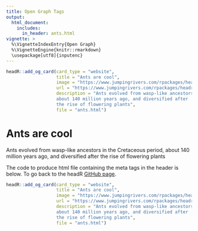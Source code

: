 ```yaml
---
title: Open Graph Tags
output:
  html_document:
    includes:
      in_header: ants.html
vignette: >
  %\VignetteIndexEntry{Open Graph}
  %\VignetteEngine{knitr::rmarkdown}
  \usepackage[utf8]{inputenc}
---
```

```r
headR::add_og_card(card_type = "website",
                   title = "Ants are cool",
                   image = "https://www.jumpingrivers.com/rpackages/headr/vignettes/ant.jpg",
                   url = "https://www.jumpingrivers.com/rpackages/headr/vignettes/",
                   description = "Ants evolved from wasp-like ancestors in the Cretaceous period,
                   about 140 million years ago, and diversified after
                   the rise of flowering plants",
                   file = "ants.html")
```

# Ants are cool

Ants evolved from wasp-like ancestors in the Cretaceous period,
                   about 140 million years ago, and diversified after
                   the rise of flowering plants

The code to produce html file containing the meta tags in the header is below. To go back to the headR [GitHub page](https://github.com/jumpingrivers/headR).

```r
headR::add_og_card(card_type = "website",
                   title = "Ants are cool",
                   image = "https://www.jumpingrivers.com/rpackages/headr/vignettes/ant.jpg",
                   url = "https://www.jumpingrivers.com/rpackages/headr/vignettes/",
                   description = "Ants evolved from wasp-like ancestors in the Cretaceous period,
                   about 140 million years ago, and diversified after
                   the rise of flowering plants",
                   file = "ants.html")
```



